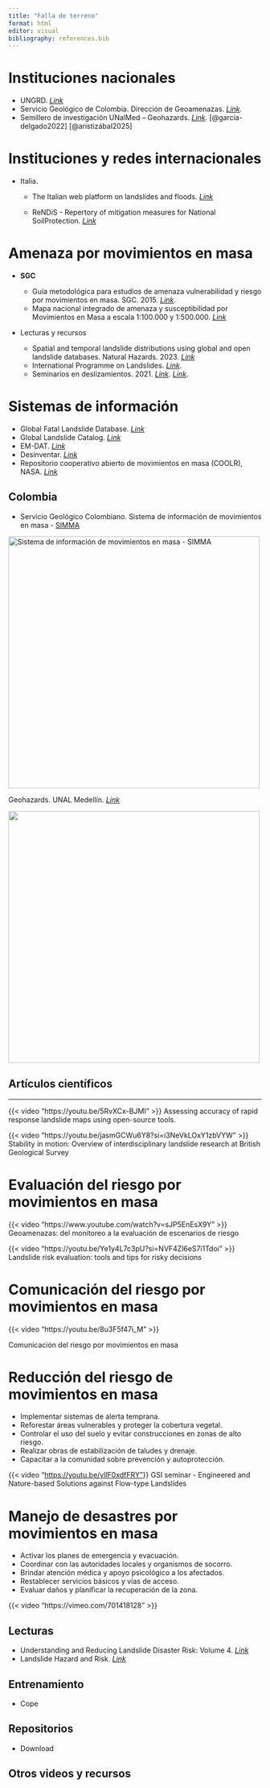 ```yaml
---
title: "Falla de terreno"
format: html
editor: visual
bibliography: references.bib
---
```


# Instituciones nacionales

-   UNGRD. [*Link*](https://portal.gestiondelriesgo.gov.co/)
-   Servicio Geológico de Colombia. Dirección de Geoamenazas. [*Link*](https://www2.sgc.gov.co/ProgramasDeInvestigacion/geoamenazas/Paginas/geoamenazas.aspx)*.*
-   Semillero de investigación UNalMed – Geohazards. [*Link*](https://geohazards.com.co/). [@garcia-delgado2022] [@aristizábal2025]

# Instituciones y redes internacionales

-   Italia.

    -   The Italian web platform on landslides and floods. [*Link*](https://idrogeo.isprambiente.it/app/)

    -   ReNDiS - Repertory of mitigation measures for National SoilProtection. [*Link*](https://www.isprambiente.gov.it/en/projects/soil-and-territory/Rendis)

# Amenaza por movimientos en masa

-   **SGC**

    -   Guía metodológica para estudios de amenaza vulnerabilidad y riesgo por movimientos en masa. SGC. 2015. [*Link*](https://repositorio.gestiondelriesgo.gov.co/handle/20.500.11762/19776).
    -   Mapa nacional integrado de amenaza y susceptibilidad por Movimientos en Masa a escala 1:100.000 y 1:500.000. [*Link*](https://www2.sgc.gov.co/sgc/mapas/Paginas/Imagenes-de-amenazas-.aspx)

-   Lecturas y recursos

    -   Spatial and temporal landslide distributions using global and open landslide databases. Natural Hazards. 2023. [*Link*](https://link.springer.com/article/10.1007/s11069-023-05848-8)
    -   International Programme on Landslides. [*Link*](https://www.landslides.org/ipl-info/).
    -   Seminarios en deslizamientos. 2021. [*Link*](https://www.seminarioriesgosdeslizamientos.com/). [*Link*](https://www.seminarioriesgosdeslizamientos.com/blank).

# Sistemas de información

-   Global Fatal Landslide Database. [*Link*](https://www.un-spider.org/links-and-resources/data-sources/global-fatal-landslide-database-gfld-university-sheffield)
-   Global Landslide Catalog. [*Link*](https://www.un-spider.org/links-and-resources/data-sources/global-landslide-catalog-glc-nasa)
-   EM-DAT. [*Link*](https://www.emdat.be/)
-   Desinventar. [*Link*](https://www.desinventar.net/)
-   Repositorio cooperativo abierto de movimientos en masa (COOLR), NASA. [*Link*](https://gpm.nasa.gov/landslides/index.html)

## Colombia

-   Servicio Geológico Colombiano. Sistema de información de movimientos en masa - [SIMMA](https://simma.sgc.gov.co./#/)

[![](images/SIMMA.png "Sistema de información de movimientos en masa - SIMMA"){width="500"}](https://simma.sgc.gov.co./#/public/basic/)

Geohazards. UNAL Medellín. [*Link*](https://geohazards.com.co/visor-geohazard.html)

[![](images/Geohazards.png){width="500"}](https://geohazards.com.co/visor-geohazard.html)

## Artículos científicos

::: {#refs}
:::

------------------------------------------------------------------------

::: {layout-ncol="2"}
{{< video "https://youtu.be/5RvXCx-BJMI" >}} Assessing accuracy of rapid response landslide maps using open-source tools.

{{< video "https://youtu.be/jasmGCWu6Y8?si=i3NeVkLOxY1zbVYW" >}} Stability in motion: Overview of interdisciplinary landslide research at British Geological Survey
:::

# Evaluación del riesgo por movimientos en masa

::: {layout-ncol="2"}
{{< video "https://www.youtube.com/watch?v=sJP5EnEsX9Y" >}} Geoamenazas: del monitoreo a la evaluación de escenarios de riesgo

{{< video "https://youtu.be/Ye1y4L7c3pU?si=NVF4Zl6eS7i1Tdoi" >}} Landslide risk evaluation: tools and tips for risky decisions
:::

# Comunicación del riesgo por movimientos en masa

::: {layout-ncol="2"}
{{< video "https://youtu.be/8u3F5f47i_M" >}}

Comunicación del riesgo por movimientos en masa
:::

# Reducción del riesgo de movimientos en masa

-   Implementar sistemas de alerta temprana.
-   Reforestar áreas vulnerables y proteger la cobertura vegetal.
-   Controlar el uso del suelo y evitar construcciones en zonas de alto riesgo.
-   Realizar obras de estabilización de taludes y drenaje.
-   Capacitar a la comunidad sobre prevención y autoprotección.

::: {layout-ncol="2"}
{{\< video "[https://youtu.be/yllF0xdfFRY"](https://youtu.be/yllF0xdfFRY%22)}} GSI seminar - Engineered and Nature-based Solutions against Flow-type Landslides
:::

# Manejo de desastres por movimientos en masa

-   Activar los planes de emergencia y evacuación.
-   Coordinar con las autoridades locales y organismos de socorro.
-   Brindar atención médica y apoyo psicológico a los afectados.
-   Restablecer servicios básicos y vías de acceso.
-   Evaluar daños y planificar la recuperación de la zona.

::: {layout-ncol="2"}
{{< video "https://vimeo.com/701418128" >}}
:::

## Lecturas

-   Understanding and Reducing Landslide Disaster Risk: Volume 4. [*Link*](https://books.google.com.co/books?id=2pwQEAAAQBAJ)
-   Landslide Hazard and Risk. [*Link*](https://books.google.com.co/books?id=UFQk0I4EUiwC&pg=PA136&dq=risk+Van+Westen&hl=es&newbks=1&newbks_redir=0&sa=X&ved=2ahUKEwiK3cWd0qaOAxXaQzABHaHyAKkQ6AF6BAgGEAM)

## **Entrenamiento**

-   Cope

## Repositorios

-   Download

## Otros videos y recursos